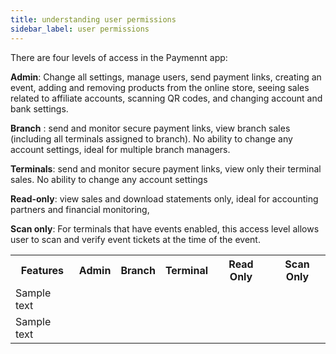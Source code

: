 ```yaml
---
title: understanding user permissions
sidebar_label: user permissions
---
```


There are four levels of access in the Paymennt app:

**Admin**: Change all settings, manage users, send payment links, creating an event, adding and removing products from the online store, seeing sales related to affiliate accounts, scanning QR codes, and changing account and bank settings.

**Branch** : send and monitor secure payment links, view branch sales (including all terminals assigned to branch). No ability to change any account settings, ideal for multiple branch managers.

**Terminals**: send and monitor secure payment links, view only their terminal sales. No ability to change any account settings

**Read-only**: view sales and download statements only, ideal for accounting partners and financial monitoring,

**Scan only**: For terminals that have events enabled, this access level allows user to scan and verify event tickets at the time of the event.

<table>
  <tr>
    <th style={{width:'50%', padding:'0.4rem'}}>Features</th>
    <th style={{width:'10%', padding:'0.4rem'}}>Admin</th>
    <th style={{width:'10%', padding:'0.4rem'}}>Branch</th>
    <th style={{width:'10%', padding:'0.4rem'}}>Terminal</th>
    <th style={{width:'10%', padding:'0.4rem'}}>Read Only</th>
    <th style={{width:'10%', padding:'0.4rem'}}>Scan Only</th>
  </tr>
  <tr>
    <td>Sample text</td>
    <td><i class="fa fa-remove"></i></td>
    <td><i class="fa fa-check"></i></td>
    <td><i class="fa fa-check"></i></td>
    <td><i class="fa fa-check"></i></td>
    <td><i class="fa fa-check"></i></td>
  </tr>
  <tr>
    <td>Sample text</td>
    <td><i class="fa fa-remove"></i></td>
    <td><i class="fa fa-check"></i></td>
    <td><i class="fa fa-check"></i></td>
    <td><i class="fa fa-check"></i></td>
    <td><i class="fa fa-check"></i></td>
  </tr>
</table>
